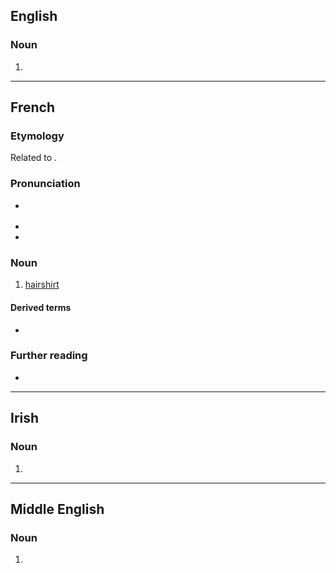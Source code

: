 {{also|Haire|häire|Häire}}

==English==

===Noun===
{{en-noun|~}}

# {{obsolete spelling of|en|hair}}

----

==French==

===Etymology===
Related to {{cog|en|hair}}.

===Pronunciation===
* {{fr-asph}} {{fr-IPA}}
* {{audio|fr|LL-Q150 (fra)-DSwissK-haire.wav|Audio}}
* {{homophones|fr|air|aire|airent|aires|airs|ère|ères|erre|errent|erres|ers|haires|hère|hères}}

===Noun===
{{fr-noun|f}}

# [[hairshirt]]

====Derived terms====
* {{l|fr|hairement}}

===Further reading===
* {{R:TLFi}}

----

==Irish==

===Noun===
{{head|ga|mutated noun}}

# {{h-prothesis of|ga|aire}}

----

==Middle English==

===Noun===
{{head|enm|noun}}

# {{alt form|enm|her|t=hair|id=hair}}